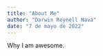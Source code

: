 ```yaml
---
title: "About Me"
author: "Darwin Reynell Nava"
date: "7 de mayo de 2022"
---
```


Why I am awesome. 
